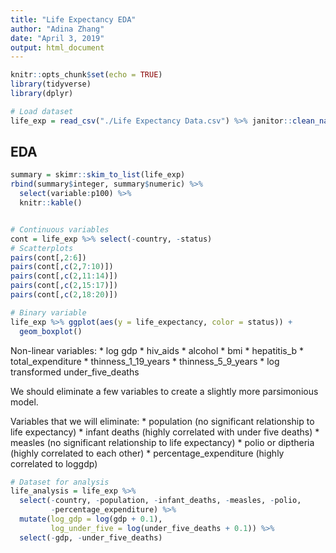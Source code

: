 ```yaml
---
title: "Life Expectancy EDA"
author: "Adina Zhang"
date: "April 3, 2019"
output: html_document
---
```


```r
knitr::opts_chunk$set(echo = TRUE)
library(tidyverse)
library(dplyr)

# Load dataset
life_exp = read_csv("./Life Expectancy Data.csv") %>% janitor::clean_names()
```


## EDA

```r
summary = skimr::skim_to_list(life_exp)
rbind(summary$integer, summary$numeric) %>% 
  select(variable:p100) %>% 
  knitr::kable()


# Continuous variables
cont = life_exp %>% select(-country, -status)
# Scatterplots 
pairs(cont[,2:6])
pairs(cont[,c(2,7:10)])
pairs(cont[,c(2,11:14)])
pairs(cont[,c(2,15:17)])
pairs(cont[,c(2,18:20)])

# Binary variable
life_exp %>% ggplot(aes(y = life_expectancy, color = status)) + 
  geom_boxplot()
```

Non-linear variables:
* log gdp
* hiv_aids
* alcohol
* bmi
* hepatitis_b
* total_expenditure
* thinness_1_19_years
* thinness_5_9_years
* log transformed under_five_deaths

We should eliminate a few variables to create a slightly more parsimonious model.

Variables that we will eliminate:
* population (no significant relationship to life expectancy)
* infant deaths (highly correlated with under five deaths)
* measles (no significant relationship to life expectancy)
* polio or diptheria (highly correlated to each other)
* percentage_expenditure (highly correlated to loggdp)

```r
# Dataset for analysis
life_analysis = life_exp %>% 
  select(-country, -population, -infant_deaths, -measles, -polio,
         -percentage_expenditure) %>% 
  mutate(log_gdp = log(gdp + 0.1),
         log_under_five = log(under_five_deaths + 0.1)) %>% 
  select(-gdp, -under_five_deaths)

```

